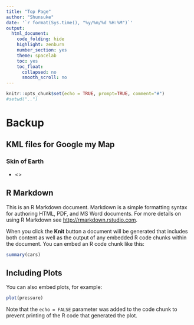 ---
title: "Top Page"
author: "Shunsuke"
date: '`r format(Sys.time(), "%y/%m/%d %H:%M")`'
output:
  html_document:
    code_folding: hide
    highlight: zenburn
    number_section: yes
    theme: spacelab
    toc: yes
    toc_float:
      collapsed: no
      smooth_scroll: no
---

<style type="text/css">

</style>

```{r setup, include=FALSE}
knitr::opts_chunk$set(echo = TRUE, prompt=TRUE, comment="#")
#setwd("..")
```

# Backup

## KML files for Google my Map

### Skin of Earth

* <>




## R Markdown

This is an R Markdown document. Markdown is a simple formatting syntax for authoring HTML, PDF, and MS Word documents. For more details on using R Markdown see <http://rmarkdown.rstudio.com>.

When you click the **Knit** button a document will be generated that includes both content as well as the output of any embedded R code chunks within the document. You can embed an R code chunk like this:

```{r cars}
summary(cars)
```

## Including Plots

You can also embed plots, for example:

```{r pressure, echo=FALSE}
plot(pressure)
```

Note that the `echo = FALSE` parameter was added to the code chunk to prevent printing of the R code that generated the plot.
